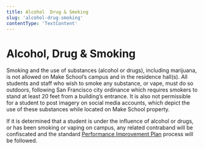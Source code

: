 ```yaml
---
title: Alcohol  Drug & Smoking
slug: 'alcohol-drug-smoking'
contentType: 'TextContent'
---
```


# Alcohol, Drug & Smoking

Smoking and the use of substances (alcohol or drugs), including marijuana, is not allowed on Make
School’s campus and in the residence hall(s). All students and staff who wish to smoke any
substance, or vape, must do so outdoors, following San Francisco city ordinance which requires
smokers to stand at least 20 feet from a building’s entrance. It is also not permissible for a
student to post imagery on social media accounts, which depict the use of these substances while
located on Make School property.

If it is determined that a student is under the influence of alcohol or drugs, or has been smoking
or vaping on campus, any related contraband will be confiscated and the standard
[Performance Improvement Plan](../conduct-policies/disciplinary-action-academic-conduct) process
will be followed.
